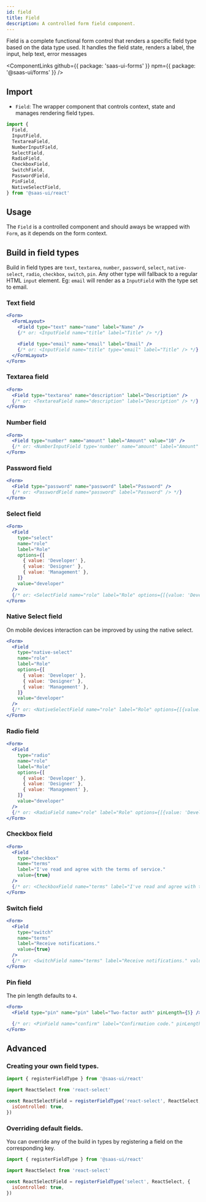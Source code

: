 ```yaml
---
id: field
title: Field
description: A controlled form field component.
---
```


Field is a complete functional form control that renders a specific field type based on the data type used.
It handles the field state, renders a label, the input, help text, error messages

<ComponentLinks
  github={{ package: 'saas-ui-forms' }}
  npm={{ package: '@saas-ui/forms' }}
/>

## Import

- `Field`: The wrapper component that controls context, state and manages rendering field types.

```ts
import {
  Field,
  InputField,
  TextareaField,
  NumberInputField,
  SelectField,
  RadioField,
  CheckboxField,
  SwitchField,
  PasswordField,
  PinField,
  NativeSelectField,
} from '@saas-ui/react'
```

## Usage

The `Field` is a controlled component and should aways be wrapped with `Form`, as it depends on the form context.

## Build in field types

Build in field types are `text`, `textarea`, `number`, `password`, `select`, `native-select`, `radio`, `checkbox`, `switch`, `pin`.
Any other type will fallback to a regular HTML `input` element. Eg: `email` will render as a `InputField` with the type set to email.

### Text field

```jsx
<Form>
  <FormLayout>
    <Field type="text" name="name" label="Name" />
    {/* or: <InputField name="title" label="Title" /> */}

    <Field type="email" name="email" label="Email" />
    {/* or: <InputField name="title" type="email" label="Title" /> */}
  </FormLayout>
</Form>
```

### Textarea field

```jsx
<Form>
  <Field type="textarea" name="description" label="Description" />
  {/* or: <TextareaField name="description" label="Description" /> */}
</Form>
```

### Number field

```jsx
<Form>
  <Field type="number" name="amount" label="Amount" value="10" />
  {/* or: <NumberInputField type='number' name="amount" label="Amount" /> */}
</Form>
```

### Password field

```jsx
<Form>
  <Field type="password" name="password" label="Password" />
  {/* or: <PasswordField name="password" label="Password" /> */}
</Form>
```

### Select field

```jsx
<Form>
  <Field
    type="select"
    name="role"
    label="Role"
    options={[
      { value: 'Developer' },
      { value: 'Designer' },
      { value: 'Management' },
    ]}
    value="developer"
  />
  {/* or: <SelectField name="role" label="Role" options={[{value: 'Developer'}, {value: 'Designer'}, {value: 'Management'}]}  /> */}
</Form>
```

### Native Select field

<Info>
  On mobile devices interaction can be improved by using the native select.
</Info>

```jsx
<Form>
  <Field
    type="native-select"
    name="role"
    label="Role"
    options={[
      { value: 'Developer' },
      { value: 'Designer' },
      { value: 'Management' },
    ]}
    value="developer"
  />
  {/* or: <NativeSelectField name="role" label="Role" options={[{value: 'Developer'}, {value: 'Designer'}, {value: 'Management'}]}  /> */}
</Form>
```

### Radio field

```jsx
<Form>
  <Field
    type="radio"
    name="role"
    label="Role"
    options={[
      { value: 'Developer' },
      { value: 'Designer' },
      { value: 'Management' },
    ]}
    value="developer"
  />
  {/* or: <RadioField name="role" label="Role" options={[{value: 'Developer'}, {value: 'Designer'}, {value: 'Management'}]}  /> */}
</Form>
```

### Checkbox field

```jsx
<Form>
  <Field
    type="checkbox"
    name="terms"
    label="I've read and agree with the terms of service."
    value={true}
  />
  {/* or: <CheckboxField name="terms" label="I've read and agree with the terms of service." value={true} /> */}
</Form>
```

### Switch field

```jsx
<Form>
  <Field
    type="switch"
    name="terms"
    label="Receive notifications."
    value={true}
  />
  {/* or: <SwitchField name="terms" label="Receive notifications." value={true} /> */}
</Form>
```

### Pin field

The pin length defaults to `4`.

```jsx
<Form>
  <Field type="pin" name="pin" label="Two-factor auth" pinLength={5} />

  {/* or: <PinField name="confirm" label="Confirmation code." pinLength={5} /> */}
</Form>
```

## Advanced

### Creating your own field types.

```jsx live=false
import { registerFieldType } from '@saas-ui/react'

import ReactSelect from 'react-select'

const ReactSelectField = registerFieldType('react-select', ReactSelect, {
  isControlled: true,
})
```

### Overriding default fields.

You can override any of the build in types by registering a field on the corresponding key.

```jsx live=false
import { registerFieldType } from '@saas-ui/react'

import ReactSelect from 'react-select'

const ReactSelectField = registerFieldType('select', ReactSelect, {
  isControlled: true,
})
```
